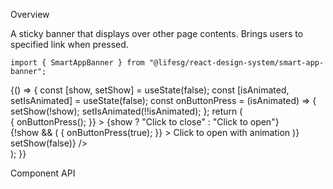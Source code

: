 
<Meta title="Modules/SmartAppBanner" component={SmartAppBanner} />

<Title>Smart App Banner</Title>

<Secondary>Overview</Secondary>

A sticky banner that displays over other page contents. Brings users to specified link when pressed.

```tsx
import { SmartAppBanner } from "@lifesg/react-design-system/smart-app-banner";
```

<Canvas>
    <Story name="SmartAppBanner">
        {() => {
            const [show, setShow] = useState(false);
            const [isAnimated, setIsAnimated] = useState(false);
            const onButtonPress = (isAnimated) => {
                setShow(!show);
                setIsAnimated(!!isAnimated);
            };
            return (
                <div style={{ flex: 1, justifyContent: "center" }}>
                    <Button.Default
                        onClick={() => {
                            onButtonPress();
                        }}
                    >
                        {show ? "Click to close" : "Click to open"}
                    </Button.Default>
                    <br />
                    {!show && (
                        <Button.Default
                            onClick={() => {
                                onButtonPress(true);
                            }}
                        >
                            Click to open with animation
                        </Button.Default>
                    )}
                    <SmartAppBanner
                        show={show}
                        offset={0}
                        isAnimated={isAnimated}
                        link="https://www.google.com"
                        content={{
                            title: "LifeSG App",
                            message:
                                "Report neighbourhood issues in 3 simple steps",
                            buttonLabel: "Download",
                            buttonAriaLabel: "Download LifeSG App",
                            numberOfStars: 3.5,
                        }}
                        onBannerDismiss={() => setShow(false)}
                    />
                </div>
            );
        }}
    </Story>
</Canvas>

<Secondary>Component API</Secondary>

<PropsTable />
